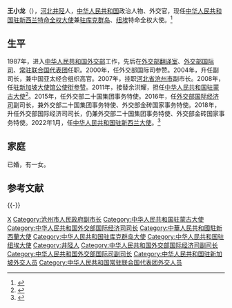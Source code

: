 '''王小龙'''（{{bd|1965年|6月||catIdx=Wang王}}），[[河北省|河北]][[井陉县|井陉]]人，[[中华人民共和国|中华人民共和国]]政治人物、外交官，现任[[中国驻新西兰大使列表|中华人民共和国驻新西兰特命全权大使]]兼[[中国驻库克群岛大使列表|驻库克群岛]]、[[中国驻纽埃大使列表|纽埃]]特命全权大使。<ref>{{Cite web|url=http://nz.china-embassy.gov.cn/chn/sgxxs/dszc_1/201803/t20180327_941839.htm|title=王小龙大使欢迎辞|date=2022-01-10|accessdate=2022-06-03|work=中华人民共和国驻新西兰大使馆}}</ref>

==生平==
1987年，进入[[中华人民共和国外交部|中华人民共和国外交部]]工作，先后在[[中华人民共和国外交部翻译室|外交部翻译室]]、[[中华人民共和国外交部国际司|外交部国际司]]、[[中国常驻联合国代表团|常驻联合国代表团]]任职。2000年，任外交部国际司参赞。2004年，升任副司长，兼中国亚太经合组织高官。2007年，挂职[[河北省|河北省]][[沧州市|沧州市]]副市长。2008年，任[[中国驻新加坡大使馆|驻新加坡大使馆]][[公使衔参赞|公使衔参赞]]。2011年，接替余洪耀，担任[[中国驻蒙古大使列表|中华人民共和国驻蒙古大使]]<ref>{{cite web|author=中华人民共和国外交部|title=中国驻蒙古历任大使|url=http://www.mfa.gov.cn/chn/pds/ziliao/wjrw/2167/2168/t9138.htm
|publisher=中华人民共和国外交部|accessdate=2012-03-06}}</ref>。2015年，任外交部二十国集团事务特使。2016年，任[[中华人民共和国外交部国际经济司|外交部国际经济司]]副司长，兼外交部二十国集团事务特使、外交部金砖国家事务特使。2018年，升任外交部国际经济司司长，仍兼外交部二十国集团事务特使、外交部金砖国家事务特使。2022年1月，任[[中国驻新西兰大使列表|中华人民共和国驻新西兰大使]]。<ref>{{cite web|title=王小龙大使简历|url=http://nz.china-embassy.gov.cn/chn/sgxxs/dsjl/201310/t20131023_941843.htm|date=2022-01-10|accessdate=2022-06-03|publisher=中华人民共和国驻新西兰大使馆}}</ref>

==家庭==
已婚，有一女。

== 参考文献 ==
{{Reflist}}

{{-}}
{{start box}}
{{s-dip}}
{{succession box|[[吴玺|吴玺]]|现任|[[中国驻新西兰大使列表|中华人民共和国驻新西兰大使]]<br /><small>兼驻[[中国驻库克群岛大使列表|库克群岛]]、[[中国驻纽埃大使列表|纽埃]]</small>|2022年1月－}}
{{succession box|[[余洪耀|余洪耀]]|[[邢海明|邢海明]]|[[中国驻蒙古大使列表|中华人民共和国驻蒙古大使]]|2011年2月－2015年7月}}
{{end box}}

{{Authority control}}
{{DEFAULTSORT:Wang王}}
[[Category:王姓|X]]
[[Category:沧州市人民政府副市长|Category:沧州市人民政府副市长]]
[[Category:中华人民共和国驻蒙古大使|Category:中华人民共和国驻蒙古大使]]
[[Category:中华人民共和国外交部国际经济司司长|Category:中华人民共和国外交部国际经济司司长]]
[[Category:中華人民共和國駐新西蘭大使|Category:中華人民共和國駐新西蘭大使]]
[[Category:中华人民共和国驻库克群岛大使|Category:中华人民共和国驻库克群岛大使]]
[[Category:中华人民共和国驻纽埃大使|Category:中华人民共和国驻纽埃大使]]
[[Category:井陉人|Category:井陉人]]
[[Category:中华人民共和国外交部国际经济司副司长|Category:中华人民共和国外交部国际经济司副司长]]
[[Category:中华人民共和国外交部国际司副司长|Category:中华人民共和国外交部国际司副司长]]
[[Category:中华人民共和国驻新加坡外交人员|Category:中华人民共和国驻新加坡外交人员]]
[[Category:中华人民共和国常驻联合国代表团外交人员|Category:中华人民共和国常驻联合国代表团外交人员]]